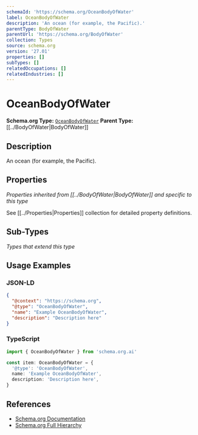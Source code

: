 ```yaml
---
schemaId: 'https://schema.org/OceanBodyOfWater'
label: OceanBodyOfWater
description: 'An ocean (for example, the Pacific).'
parentType: BodyOfWater
parentUrl: 'https://schema.org/BodyOfWater'
collection: Types
source: schema.org
version: '27.01'
properties: []
subTypes: []
relatedOccupations: []
relatedIndustries: []
---
```

# OceanBodyOfWater

**Schema.org Type:** [`OceanBodyOfWater`](https://schema.org/OceanBodyOfWater)
**Parent Type:** [[../BodyOfWater|BodyOfWater]]

## Description

An ocean (for example, the Pacific).

## Properties

*Properties inherited from [[../BodyOfWater|BodyOfWater]] and specific to this type*

See [[../Properties|Properties]] collection for detailed property definitions.

## Sub-Types

*Types that extend this type*

## Usage Examples

### JSON-LD

```json
{
  "@context": "https://schema.org",
  "@type": "OceanBodyOfWater",
  "name": "Example OceanBodyOfWater",
  "description": "Description here"
}
```

### TypeScript

```typescript
import { OceanBodyOfWater } from 'schema.org.ai'

const item: OceanBodyOfWater = {
  '@type': 'OceanBodyOfWater',
  name: 'Example OceanBodyOfWater',
  description: 'Description here',
}
```

## References

- [Schema.org Documentation](https://schema.org/OceanBodyOfWater)
- [Schema.org Full Hierarchy](https://schema.org/docs/full.html)

